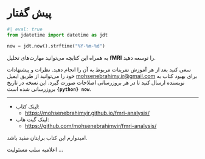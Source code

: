 # پیش گفتار {-}

```python
#| eval: true
from jdatetime import datetime as jdt

now = jdt.now().strftime("%Y-%m-%d")
```

به 
همراه این کتابچه می‌توانید مهارت‌های تحلیل
**fMRI**
را توسعه دهید.


سعی کنید بعد از هر آموزش تمرینات مربوط به آن را انجام دهید. نظرات و
پیشنهادات خود را می‌توانید از طریق ایمیل
[mohsenebrahimy.ir\@gmail.com](mailto:mohsenebrahimy.ir@gmail.com){.email}
برای بهبود کتاب به نویسنده ارسال کنید تا در هر بروزرسانی اصلاحات صورت
گیرد. این نسخه در تاریخ
[**`{python} now`**]{dir="ltr"}
بروزرسانی شده است.

***

- لینک کتاب:
  * [<https://mohsenebrahimyir.github.io/fmri-analysis/>]{dir="ltr"}
- لینک گیت هاب:
  * [<https://github.com/mohsenebrahimyir/fmri-analysis/>]{dir="ltr"}

امیدوارم این کتاب برایتان مفید باشد.


::: {.callout-warning}
اعلامیه سلب مسئولیت ...
::::::
